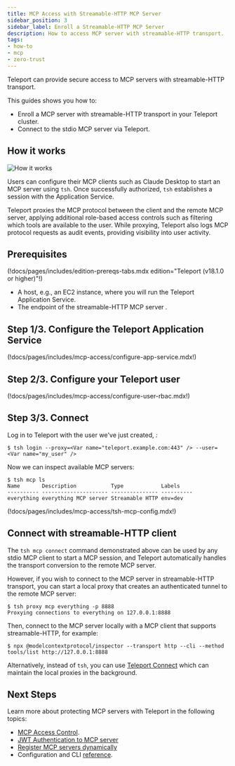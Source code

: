 ```yaml
---
title: MCP Access with Streamable-HTTP MCP Server
sidebar_position: 3
sidebar_label: Enroll a Streamable-HTTP MCP Server
description: How to access MCP server with streamable-HTTP transport.
tags:
- how-to
- mcp
- zero-trust
---
```


Teleport can provide secure access to MCP servers with streamable-HTTP transport.

This guides shows you how to:

- Enroll a MCP server with streamable-HTTP transport in your Teleport cluster.
- Connect to the stdio MCP server via Teleport.

## How it works

![How it works](../../../img/mcp-access/architecture-http.svg)

Users can configure their MCP clients such as Claude Desktop to start an MCP
server using `tsh`. Once successfully authorized, `tsh` establishes a session
with the Application Service.

Teleport proxies the MCP protocol between the client and the remote MCP server,
applying additional role-based access controls such as filtering which tools are
available to the user. While proxying, Teleport also logs MCP protocol requests
as audit events, providing visibility into user activity.

## Prerequisites

(!docs/pages/includes/edition-prereqs-tabs.mdx edition="Teleport (v18.1.0 or higher)"!)
- A host, e.g., an EC2 instance, where you will run the Teleport Application
  Service.
- The endpoint of the streamable-HTTP MCP server <Var name="MCP endpoint" initial="http://my-http-server/mcp" />.

## Step 1/3. Configure the Teleport Application Service

(!docs/pages/includes/mcp-access/configure-app-service.mdx!)

## Step 2/3. Configure your Teleport user

(!docs/pages/includes/mcp-access/configure-user-rbac.mdx!)

## Step 3/3. Connect

Log in to Teleport with the user we've just created, <Var name="my_user" />:

```code
$ tsh login --proxy=<Var name="teleport.example.com:443" /> --user=<Var name="my_user" />
```

Now we can inspect available MCP servers:

```code
$ tsh mcp ls
Name       Description           Type            Labels
---------- --------------------- --------------- ----------
everything everything MCP server Streamable HTTP env=dev
```

(!docs/pages/includes/mcp-access/tsh-mcp-config.mdx!)

## Connect with streamable-HTTP client

The `tsh mcp connect` command demonstrated above can be used by any stdio MCP
client to start a MCP session, and Teleport automatically handles the transport
conversion to the remote MCP server.

However, if you wish to connect to the MCP server in streamable-HTTP transport,
you can start a local proxy that creates an authenticated tunnel to the remote
MCP server:
```code
$ tsh proxy mcp everything -p 8888
Proxying connections to everything on 127.0.0.1:8888
```

Then, connect to the MCP server locally with a MCP client that supports
streamable-HTTP, for example:
```code
$ npx @modelcontextprotocol/inspector --transport http --cli --method tools/list http://127.0.0.1:8888
```

Alternatively, instead of `tsh`, you can use [Teleport
Connect](../../connect-your-client/teleport-connect.mdx#connecting-to-an-mcp-server) which can maintain
the local proxies in the background.

## Next Steps

Learn more about protecting MCP servers with Teleport in the following topics:

- [MCP Access Control](./rbac.mdx).
- [JWT Authentication to MCP server](./jwt.mdx)
- [Register MCP servers dynamically](./dynamic-registration.mdx)
- Configuration and CLI [reference](../../reference/agent-services/mcp-access.mdx).
